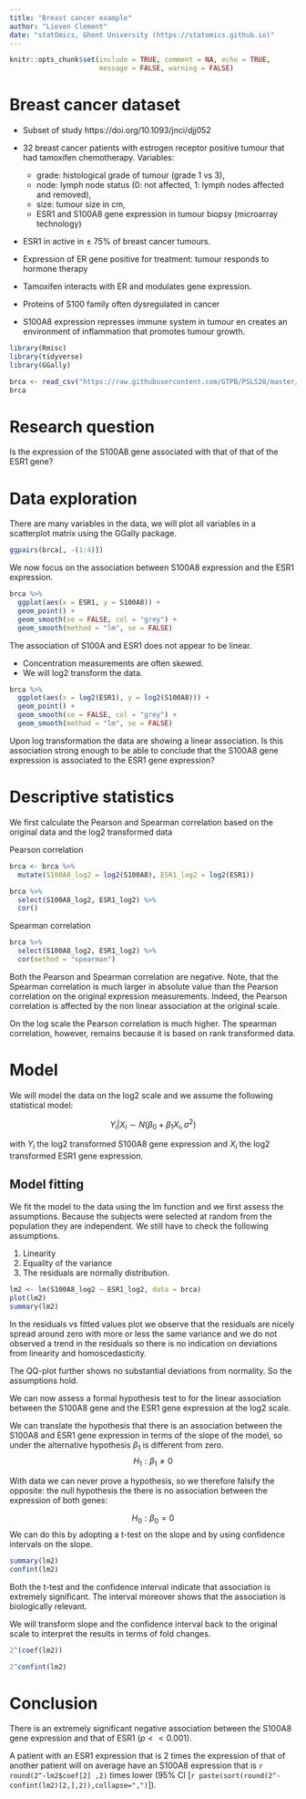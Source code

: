 ```yaml
---
title: "Breast cancer example"
author: "Lieven Clement"
date: "statOmics, Ghent University (https://statomics.github.io)"
---
```


```r
knitr::opts_chunk$set(include = TRUE, comment = NA, echo = TRUE,
                      message = FALSE, warning = FALSE)
```


# Breast cancer dataset
- Subset of study https://doi.org/10.1093/jnci/djj052

- 32 breast cancer patients with estrogen receptor positive tumour that had tamoxifen chemotherapy. Variables:

    - grade: histological grade of tumour (grade 1 vs 3),
    - node: lymph node status  (0: not affected, 1: lymph nodes affected and removed),
    - size: tumour size in cm,
    - ESR1 and S100A8 gene expression in tumour biopsy (microarray technology)


- ESR1 in active in $\pm$ 75% of breast cancer tumours.

- Expression of ER gene positive for treatment: tumour responds to hormone therapy

- Tamoxifen interacts with ER and modulates gene expression.

- Proteins of S100 family often dysregulated in cancer

- S100A8 expression represses immune system in tumour en creates an environment of inflammation that promotes tumour growth.


```r
library(Rmisc)
library(tidyverse)
library(GGally)
```

```r
brca <- read_csv("https://raw.githubusercontent.com/GTPB/PSLS20/master/data/breastcancer.csv")
brca
```


# Research question

Is the expression of the S100A8 gene associated with that of that of the ESR1 gene?

# Data exploration

There are many variables in the data, we will plot all variables in a scatterplot matrix using the GGally package.

```r
ggpairs(brca[, -(1:4)])
```

We now focus on the association between S100A8 expression and the ESR1 expression.

```r
brca %>%
  ggplot(aes(x = ESR1, y = S100A8)) +
  geom_point() +
  geom_smooth(se = FALSE, col = "grey") +
  geom_smooth(method = "lm", se = FALSE)
```

The association of S100A and ESR1 does not appear to be linear.

- Concentration measurements are often skewed.
- We will log2 transform the data.

```r
brca %>%
  ggplot(aes(x = log2(ESR1), y = log2(S100A8))) +
  geom_point() +
  geom_smooth(se = FALSE, col = "grey") +
  geom_smooth(method = "lm", se = FALSE)
```

Upon log transformation the data are showing a linear association. Is this association strong enough to be able to conclude that the S100A8 gene expression is associated to the ESR1 gene expression?

# Descriptive statistics

We first calculate the Pearson and Spearman correlation based on the original data and the log2 transformed data

Pearson  correlation
```r
brca <- brca %>%
  mutate(S100A8_log2 = log2(S100A8), ESR1_log2 = log2(ESR1))

brca %>%
  select(S100A8_log2, ESR1_log2) %>%
  cor()
```

Spearman correlation
```r
brca %>%
  select(S100A8_log2, ESR1_log2) %>%
  cor(method = "spearman")
```

Both the Pearson and Spearman correlation are negative. Note, that the Spearman correlation is much larger in absolute value than the Pearson correlation on the original expression measurements. Indeed, the Pearson correlation is affected by the non linear association at the original scale.

On the log scale the Pearson correlation is much higher.
The spearman correlation, however, remains because it is based on rank transformed data.

# Model

We will model the data on the log2 scale and we assume the following statistical model:

$$Y_i\vert X_i\sim N(\beta_0+\beta_1X_i,\sigma^2)$$

with $Y_i$ the log2 transformed S100A8 gene expression and $X_i$ the log2 transformed ESR1 gene expression.

## Model fitting

We fit the model to the data using the lm function and we first assess the assumptions. Because the subjects were selected at random from the population they are independent. We still have to check the following assumptions.

1. Linearity
2. Equality of the variance
3. The residuals are normally distribution.

```r
lm2 <- lm(S100A8_log2 ~ ESR1_log2, data = brca)
plot(lm2)
summary(lm2)
```

In the residuals vs fitted values plot we observe that the residuals are nicely spread around zero with more or less the same variance and we do not observed a trend in the residuals so there is no indication on deviations from linearity and homoscedasticity.

The QQ-plot further shows no substantial deviations from normality. So the assumptions hold.

We can now assess a formal hypothesis test to for the linear association between the S100A8 gene and the ESR1 gene expression at the log2 scale.

We can translate the hypothesis that there is an association between the S100A8 and ESR1 gene expression in terms of the slope of the model, so under the alternative hypothesis $\beta_1$ is different from zero.
$$H_1: \beta_1 \neq 0$$

With data we can never prove a hypothesis, so we therefore falsify the opposite: the null hypothesis the there is no association between the expression of both genes:

$$H_0: \beta_0 = 0$$
We can do this by adopting a t-test on the slope and by using confidence intervals on the slope.

```r
summary(lm2)
confint(lm2)
```

Both the t-test and the confidence interval indicate that association is extremely significant.
The interval moreover shows that the association is biologically relevant.

We will transform slope and the confidence interval back to the original scale to interpret the results in terms of fold changes.

```r
2^(coef(lm2))
```

```r
2^confint(lm2)
```


# Conclusion

There is an extremely significant negative association between the S100A8 gene expression and that of ESR1 ($p<<0.001$).

A patient with an ESR1 expression that is 2 times the expression of that of another patient will on average have an  S100A8 expression that is `r round(2^-lm2$coef[2]
,2)` times lower (95\% CI [`r paste(sort(round(2^-confint(lm2)[2,],2)),collapse=",")`]).
